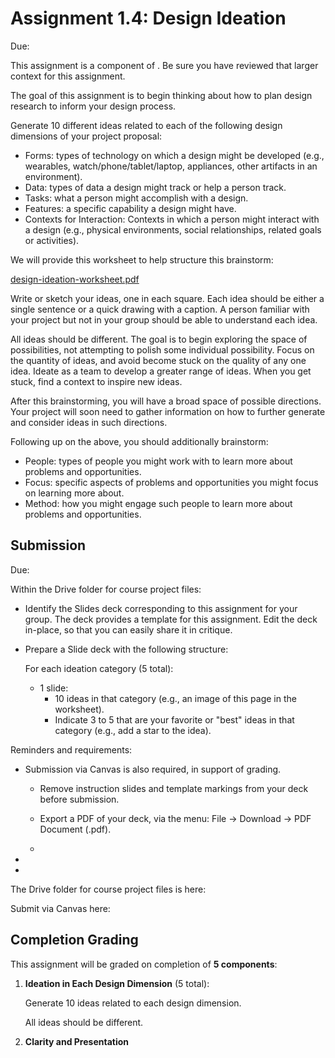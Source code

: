 

# Assignment 1.4: Design Ideation

<UnderDevelopment display={false} />

Due: <AssignmentDueDateTime assignmentKey={calendarData.assignments.assignment_1_4} />

This assignment is a component of <SiteLink linkKey={SiteLinks.milestone_1_top}/>.
Be sure you have reviewed that larger context for this assignment.

The goal of this assignment is to begin thinking about how to plan design research to inform your design process.

Generate 10 different ideas related to each of the following design dimensions of your project proposal:

- Forms: types of technology on which a design might be developed
  (e.g., wearables, watch/phone/tablet/laptop, appliances, other artifacts in an environment).
- Data: types of data a design might track or help a person track.
- Tasks: what a person might accomplish with a design.
- Features: a specific capability a design might have.
- Contexts for Interaction: Contexts in which a person might interact with a design
  (e.g., physical environments, social relationships, related goals or activities).

We will provide this worksheet to help structure this brainstorm:

<p><a href={Paths.basePath + pathDesignIdeationForm}>design-ideation-worksheet.pdf</a></p>

Write or sketch your ideas, one in each square.
Each idea should be either a single sentence or a quick drawing with a caption.
A person familiar with your project but not in your group should be able to understand each idea.

All ideas should be different.
The goal is to begin exploring the space of possibilities, not attempting to polish some individual possibility.
Focus on the quantity of ideas, and avoid become stuck on the quality of any one idea.
Ideate as a team to develop a greater range of ideas.
When you get stuck, find a context to inspire new ideas.

After this brainstorming, you will have a broad space of possible directions.
Your project will soon need to gather information on how to further generate and consider ideas in such directions.

Following up on the above, you should additionally brainstorm:

- People: types of people you might work with to learn more about problems and opportunities.
- Focus: specific aspects of problems and opportunities you might focus on learning more about.
- Method: how you might engage such people to learn more about problems and opportunities.

## Submission

Due: <AssignmentDueDateTime assignmentKey={calendarData.assignments.assignment_1_4} />

Within the Drive folder for course project files:

- Identify the Slides deck corresponding to this assignment for your group.
  The deck provides a template for this assignment.
  Edit the deck in-place, so that you can easily share it in critique.

- Prepare a Slide deck with the following structure:

  For each ideation category (5 total):
    - 1 slide:
      - 10 ideas in that category (e.g., an image of this page in the worksheet).
      - Indicate 3 to 5 that are your favorite or "best" ideas in that category (e.g., add a star to the idea).

Reminders and requirements:

- Submission via Canvas is also required, in support of grading.
  - Remove instruction slides and template markings from your deck before submission.

  - Export a PDF of your deck, via the menu: File -> Download -> PDF Document (.pdf).

  - <CanvasGroupsNotCreated />

- <GroupAssignment />
- <ClarityAndPresentationReference />

The Drive folder for course project files is here:

<CourseDataLink linkKey={courseData.linkDriveProjectFiles} outerComponent="p"/>

Submit via Canvas here:

<AssignmentSubmitCanvasLink assignmentKey={calendarData.assignments.assignment_1_4} />

## Completion Grading

This assignment will be graded on completion of __5 components__:

1. __Ideation in Each Design Dimension__ (5 total):

   Generate 10 ideas related to each design dimension.

   All ideas should be different.

2. __Clarity and Presentation__
